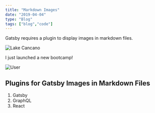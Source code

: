 ```yaml
---
title: "Markdown Images"
date: "2019-04-04"
type: "Blog"
tags: ["blog","code"]
---
```

Gatsby requires a plugin to display images in markdown files.

![Lake Cancano](./images/markdown-lake-cancano.jpg)

I just launched a new bootcamp!

![User](./images/users-1.svg)

## Plugins for Gatsby Images in Markdown Files

1. Gatsby
2. GraphQL
3. React